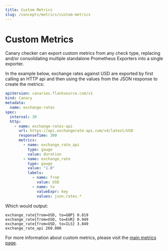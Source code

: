 ```yaml
---
title: Custom Metrics
slug: /concepts/metrics/custom-metrics
---
```


# Custom Metrics

Canary checker can export custom metrics from any check type, replacing and/or consolidating multiple standalone Prometheus Exporters into a single exporter.

In the example below, exchange rates against USD are exported by first calling an HTTP api and then using the values from the JSON response to create the metrics:

```yaml title="exchange-rates-exporter.yaml"
apiVersion: canaries.flanksource.com/v1
kind: Canary
metadata:
  name: exchange-rates
spec:
  interval: 30
  http:
    - name: exchange-rates-api
      url: https://api.exchangerate-api.com/v4/latest/USD
      responseTime: 300
      metrics:
        - name: exchange_rate_api
          type: gauge
          value: duration
        - name: exchange_rate
          type: gauge
          value: "1.0"
          labels:
            - name: from
              value: USD
            - name: to
              valueExpr: key
              values: json.rates.*
```

Which would output:

```shell
exchange_rate{from=USD, to=GBP} 0.819
exchange_rate{from=USD, to=EUR} 0.949
exchange_rate{from=USD, to=ILS} 3.849
exchange_rate_api 260.000
```

For more information about custom metrics, please visit the [main metrics page](/concepts/metrics#custom-metrics).